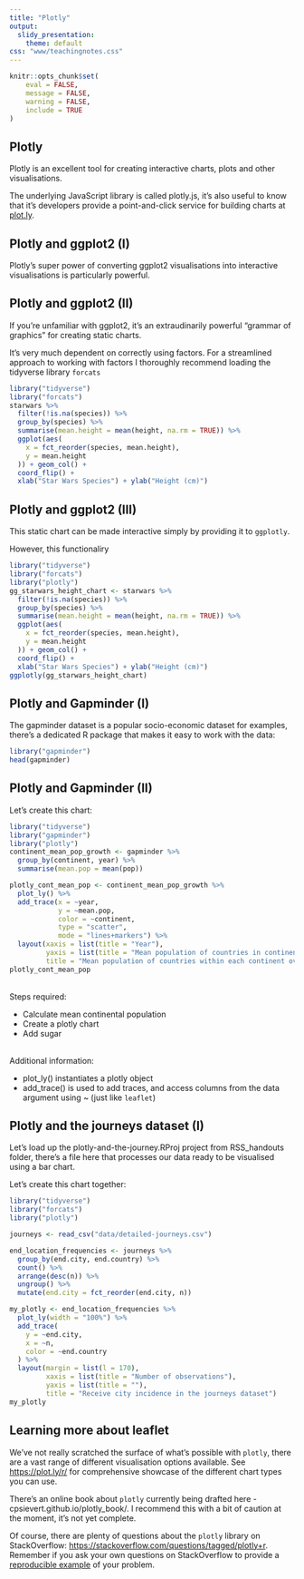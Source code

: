 ```yaml
---
title: "Plotly"
output:
  slidy_presentation:
    theme: default
css: "www/teachingnotes.css"
---
```



```r
knitr::opts_chunk$set(
	eval = FALSE,
	message = FALSE,
	warning = FALSE,
	include = TRUE
)
```

## Plotly

Plotly is an excellent tool for creating interactive charts, plots and other visualisations. 

The underlying JavaScript library is called plotly.js, it's also useful to know that it's developers provide a point-and-click service for building charts at [plot.ly](plot.ly).

## Plotly and ggplot2 (I)

Plotly's super power of converting ggplot2 visualisations into interactive visualisations is particularly powerful.

## Plotly and ggplot2 (II)

If you're unfamiliar with ggplot2, it's an extraudinarily powerful "grammar of graphics" for creating static charts.

It's very much dependent on correctly using factors. For a streamlined approach to working with factors I thoroughly recommend loading the tidyverse library `forcats`

```r
library("tidyverse")
library("forcats")
starwars %>%
  filter(!is.na(species)) %>%
  group_by(species) %>%
  summarise(mean.height = mean(height, na.rm = TRUE)) %>%
  ggplot(aes(
    x = fct_reorder(species, mean.height),
    y = mean.height
  )) + geom_col() +
  coord_flip() +
  xlab("Star Wars Species") + ylab("Height (cm)")
```

## Plotly and ggplot2 (III)

This static chart can be made interactive simply by providing it to `ggplotly`.

However, this functionaliry 

```r
library("tidyverse")
library("forcats")
library("plotly")
gg_starwars_height_chart <- starwars %>%
  filter(!is.na(species)) %>%
  group_by(species) %>%
  summarise(mean.height = mean(height, na.rm = TRUE)) %>%
  ggplot(aes(
    x = fct_reorder(species, mean.height),
    y = mean.height
  )) + geom_col() +
  coord_flip() +
  xlab("Star Wars Species") + ylab("Height (cm)")
ggplotly(gg_starwars_height_chart)
```

## Plotly and Gapminder (I)

The gapminder dataset is a popular socio-economic dataset for examples, there's a dedicated R package that makes it easy to work with the data:

```r
library("gapminder")
head(gapminder)
```

## Plotly and Gapminder (II)

Let's create this chart:

```r
library("tidyverse")
library("gapminder")
library("plotly")
continent_mean_pop_growth <- gapminder %>%
  group_by(continent, year) %>%
  summarise(mean.pop = mean(pop))

plotly_cont_mean_pop <- continent_mean_pop_growth %>%
  plot_ly() %>%
  add_trace(x = ~year,
            y = ~mean.pop,
            color = ~continent,
            type = "scatter",
            mode = "lines+markers") %>%
  layout(xaxis = list(title = "Year"),
         yaxis = list(title = "Mean population of countries in continent"),
         title = "Mean population of countries within each continent over time (source: Gapminder)")
plotly_cont_mean_pop
```


<br>
Steps required:

- Calculate mean continental population
- Create a plotly chart
- Add sugar

<br>
Additional information:

- plot_ly() instantiates a plotly object
- add_trace() is used to add traces, and access columns from the data argument using ~ (just like `leaflet`)

## Plotly and the journeys dataset (I)

Let's load up the plotly-and-the-journey.RProj project from RSS_handouts folder, there's a file here that processes our data ready to be visualised using a bar chart.

Let's create this chart together:

```r
library("tidyverse")
library("forcats")
library("plotly")

journeys <- read_csv("data/detailed-journeys.csv")

end_location_frequencies <- journeys %>%
  group_by(end.city, end.country) %>%
  count() %>%
  arrange(desc(n)) %>%
  ungroup() %>%
  mutate(end.city = fct_reorder(end.city, n))

my_plotly <- end_location_frequencies %>%
  plot_ly(width = "100%") %>%
  add_trace(
    y = ~end.city,
    x = ~n,
    color = ~end.country
  ) %>%
  layout(margin = list(l = 170),
         xaxis = list(title = "Number of observations"),
         yaxis = list(title = ""),
         title = "Receive city incidence in the journeys dataset")
my_plotly
```

## Learning more about leaflet

We've not really scratched the surface of what's possible with `plotly`, there are a vast range of different visualisation options available. See [https://plot.ly/r/](https://plot.ly/r/) for comprehensive showcase of the different chart types you can use.

There's an online book about `plotly` currently being drafted here - cpsievert.github.io/plotly_book/. I recommend this with a bit of caution at the moment, it's not yet complete.

Of course, there are plenty of questions about the `plotly` library on StackOverflow: [https://stackoverflow.com/questions/tagged/plotly+r](https://stackoverflow.com/questions/tagged/plotly+r). Remember if you ask your own questions on StackOverflow to provide a [reproducible example](https://stackoverflow.com/a/5963610/1659890) of your problem.